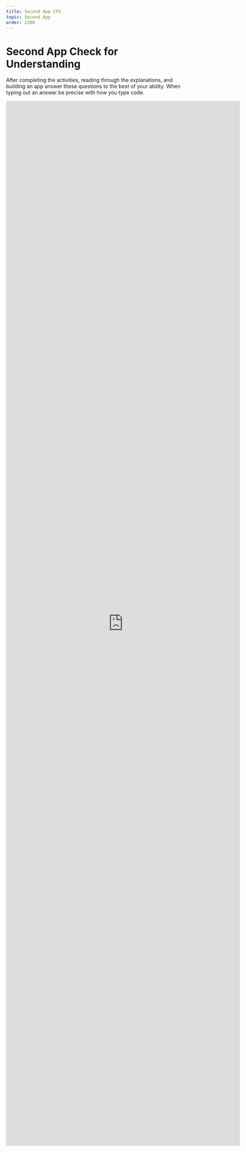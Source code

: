 ```yaml
---
title: Second App CFU
topic: Second App
order: 2308
---
```


# Second App Check for Understanding

After completing the activities, reading through the explanations, and building an app answer these questions to the best of your ability. When typing out an answer be precise with how you type code.

<iframe src="https://docs.google.com/forms/d/e/1FAIpQLSd83G4RiduJWG6cek2UIWBy8TMqRI4_T3URfKI331NwacVmyw/viewform?usp=sf_link" width="640" height="2851" frameborder="0" marginheight="0" marginwidth="0">Loading…</iframe>